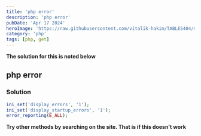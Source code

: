 ---
title: 'php error'
description: 'php error'
pubDate: 'Apr 17 2024'
heroImage: 'https://raw.githubusercontent.com/vitalik-hakim/TABLES404/main/error_b/php.png'
category: 'php'
tags: [php, get]
---

**The solution for this is noted below**

## php error

### Solution

```php
ini_set('display_errors', '1');
ini_set('display_startup_errors', '1');
error_reporting(E_ALL);
```
**Try other methods by searching on the site. That is if this doesn't work**
